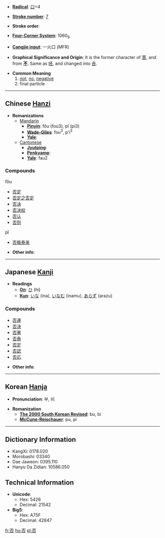 * '''[[Wiktionary:Chinese radical index| Radical]]''': [[Wiktionary:Chinese radical index 口|口]]+4

* '''[[Wiktionary:Chinese total strokes index|Stroke number]]''': [[Wiktionary:Chinese total strokes index 7|7]]

* '''Stroke order''': 

* '''[[Wiktionary:Chinese four corner index|Four-Corner System]]''': 1060<sub>9</sub>

* '''[[Wiktionary:Chinese Cangjie index|Cangjie input]]''': 一火口 (MFR)

* '''Graphical Significance and Origin''': It is the former character of [[菩]], and from '''[[不]]'''. Same as [[呸]], and changed into [[咅]].

* '''Common Meaning'''
*# [[not]], [[no]], [[negative]]
*# final particle


----

== Chinese [[Hanzi]] ==

* '''Romanizations'''
** [[Mandarin]]
*** '''[[Pinyin]]''': fǒu (fou3), pĭ (pi3)
*** '''[[Wade-Giles]]''': fou<sup>3</sup>, p'i<sup>3</sup>
*** '''[[Yale]]''': 
**[[Cantonese]]
***'''[[Jyutping]]''':
***'''[[Penkyamp]]''': 
***'''[[Yale]]''': fau2

===Compounds===
fǒu
*[[否定]]
*[[否定之否定]]
*[[否决]]
*[[否决权]]
*[[否认]]
*[[否则]]
pĭ
*[[否极泰来]]

* '''Other info''': 

----

== Japanese [[Kanji]] ==

* '''Readings'''
** '''[[On]]''': [[ひ]] (hi)
** '''[[Kun]]''': [[いな]] (ina), [[いなむ]] (inamu), [[あらず]] (arazu)

===Compounds===
*[[否運]]
*[[否決]]
*[[否塞]]
*[[否泰]]
*[[否定]]
*[[否認]]
*[[否応]]

* '''Other info''':  

----

== Korean [[Hanja]] ==

* '''Pronunciation''': 부, 비

* '''Romanization'''
** '''[[The 2000 South Korean Revised Romanization|The 2000 South Korean Revised]]''': bu, bi
** '''[[McCune-Reischauer]]''': pu, pi

----

== Dictionary Information ==

* KangXi: 0178.020
* Morobashi: 03340
* Dae Jaweon: 0395.110
* Hanyu Da Zidian: 10586.050

== Technical Information ==

* '''Unicode''':
** Hex: 5426
** Decimal: 21542
* '''Big5''':
** Hex: A75F
** Decimal: 42847

[[fr:否]]
[[hu:否]]
[[pl:否]]